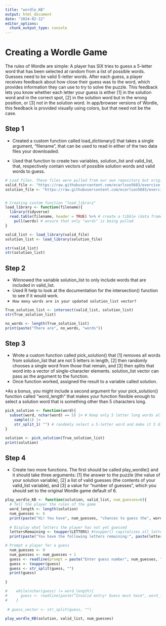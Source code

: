 ```yaml
---
title: "wordle_KB"
output: html_document
date: "2024-02-12"
editor_options: 
  chunk_output_type: console
---
```


# Creating a Wordle Game

The rules of Wordle are simple: A player has SIX tries to guess a 5-letter word that has been selected at random from a list of possible words. Guesses need to be valid 5-letter words. After each guess, a player receives feedback about how close their guess was to the word, which provides information they can use to try to solve the puzzle. This feedback lets you know whether each letter your guess is either [1] in the solution word and in the correct spot, [2] in the solution word but in the wrong position, or [3] not in the solution word. In app/browser versions of Wordle, this feedback is provided visually using colors, but that need not be the case.

## Step 1

-   Created a custom function called load_dictionary() that takes a single argument, “filename”, that can be used to read in either of the two data files your downloaded.

-   Used that function to create two variables, solution_list and valid_list, that, respectively contain vectors of possible solution words and valid words to guess.

```r
# Load files. These files were pulled from our own repository but originally downloaded from https://github.com/difiore/ada-2024-datasets
valid_file <- "https://raw.githubusercontent.com/ecarlson5683/exercise-04/main/collins-scrabble-words-2019.txt"
solution_file <- "https://raw.githubusercontent.com/ecarlson5683/exercise-04/main/google-10000-english-usa-no-swears.txt"


# Creating custom function "load_library"
load_library <- function(filename){
  library(tidyverse)
  read.table(filename, header = TRUE) %>% # create a tibble (data frame)
    pull(words) # ensure that only "words" is being pulled
}

valid_list <- load_library(valid_file)
solution_list <- load_library(solution_file)

str(valid_list)
str(solution_list)
```

## Step 2

-   Winnowed the variable solution_list to only include words that are included in valid_list.
-   Used R help to look at the documentation for the intersection() function to see if it would work.
-   `How many words are in your updated solution_list vector?`

```r
True_solution_list <- intersect(valid_list, solution_list)
str(True_solution_list)

no_words <- length(True_solution_list)
print(paste("There are", no_words, "words"))
```

## Step 3

-   Wrote a custom function called pick_solution() that [1] removes all words from solution_list that are not 5 letters in length, [2] then randomly chooses a single word from those that remain, and [3] then splits that word into a vector of single-character elements. solution_list vector can pass as the argument to the function.
-   Once function worked, assigned the result to a variable called solution.

\*As a bonus, you might include a second argument for your pick_solution() function called “word_length” that makes your function flexible enough to select a solution word that is something other than 5 characters long.

```r
pick_solution <- function(word){
  subset(word, nchar(word) == 5) |> # Keep only 5 letter long words all words
    sample(1) |>
    str_split_1( "") # randomly select a 5-letter word and make it 5 distinct characters
}

solution <- pick_solution(True_solution_list)
print(solution)
```

## Step 4

-   Create two more functions. The first should be called play_wordle() and it should take three arguments: [1] the answer to the puzzle (the value of your solution variable), [2] a list of valid guesses (the contents of your valid_list variable), and [3] a value for “number of guesses”, which you should set to the original Wordle game default of 6.

```r
play_wordle_KB <- function(solution, valid_list, num_guesses=6){
  # Tell the player the rules of the game  
  word_length <- length(solution)
  num_guesses <- 6
  print(paste("Hi! You have", num_guesses, "chances to guess the", word_length, "lettered word")) # Numbers of guesses left
  
  # Display what letters the player has not yet guessed 
  lettersRemaining <- toupper(LETTERS) #toupper() capitalizes all letters; tolower() would make all letters lower case
  print(paste("You have the following letters remaining:", paste(lettersRemaining, collapse=" ")))

# Prompt a player for a guess
  num_guesses <- 0
  num_guesses <- num_guesses + 1
  guess <- readline(prompt = paste("Enter guess number", num_guesses, "then press <enter>: ")) #Readline prompts user to enter a guess
  guess <- toupper(guess)
  guess <- str_split(guess, "")
  print(guess)
  
}

#    while(nchar(guess) != word_length){
#      guess <- readline(paste("Invalid entry! Guess must have", word_length, " characters"))
#    }
  
 # guess_vector <- str_split(guess, "")
  
play_wordle_KB(solution, valid_list, num_guesses)

```
